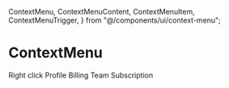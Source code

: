 
  ContextMenu,
  ContextMenuContent,
  ContextMenuItem,
  ContextMenuTrigger,
} from "@/components/ui/context-menu";

<Meta title="ContextMenu" component={ContextMenu} />

# ContextMenu

<ContextMenu>
  <ContextMenuTrigger>Right click</ContextMenuTrigger>
  <ContextMenuContent>
    <ContextMenuItem>Profile</ContextMenuItem>
    <ContextMenuItem>Billing</ContextMenuItem>
    <ContextMenuItem>Team</ContextMenuItem>
    <ContextMenuItem>Subscription</ContextMenuItem>
  </ContextMenuContent>
</ContextMenu>
